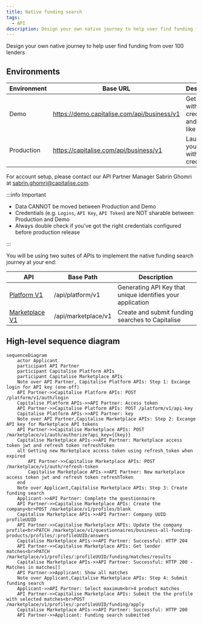 ```yaml
---
title: Native funding search
tags:
  - API
description: Design your own native journey to help user find funding from over 100 lenders
---
```


Design your own native journey to help user find funding from over 100 lenders

## Environments

| Environment | Base URL | Description |
| --- | --- | --- |
| Demo | https://demo.capitalise.com/api/business/v1 | Get started with test credentials and life-like data |
| Production | https://capitalise.com/api/business/v1 | Launch your app with live credentials |

For account setup, please contact our API Partner Manager Sabrin Ghomri at [sabrin.ghomri@capitalise.com](mailto:sabrin.ghomri@capitalise.com).

:::info Important

- Data CANNOT be moved between Production and Demo
- Credentials (e.g. `Logins`, `API Key`, `API Token`) are NOT sharable between Production and Demo
- Always double check if you've got the right credentials configured before production release

:::

You will be using two suites of APIs to implement the native funding search journey at your end:

| API | Base Path | Description |
| --- | --- | --- |
| [Platform V1](/api/platform) | /api/platform/v1 | Generating API Key that unique identifies your application |
| [Marketplace V1](/api/marketplace/v1) | /api/marketplace/v1 | Create and submit funding searches to Capitalise |

## High-level sequence diagram

```mermaid
sequenceDiagram
    actor Applicant
    participant API Partner
    participant Capitalise Platform APIs
    participant Capitalise Marketplace APIs
    Note over API Partner, Capitalise Platform APIs: Step 1: Excange login for API key (one-off)
    API Partner->>Capitalise Platform APIs: POST /platform/v1/auth/login
    Capitalise Platform APIs->>API Partner: Access token
    API Partner->>Capitalise Platform APIs: POST /platform/v1/api-key
    Capitalise Platform APIs->>API Partner: key
    Note over API Partner,Capitalise Marketplace APIs: Step 2: Excange API key for Marketplace API tokens
    API Partner->>Capitalise Marketplace APIs: POST /marketplace/v1/auth/authorize?api_key={{key}}
    Capitalise Marketplace APIs->>API Partner: Marketplace access token jwt and refresh token refreshToken
    alt Getting new Marketplace access token using refresh_token when expired
        API Partner->>Capitalise Marketplace APIs: POST /marketplace/v1/auth/refresh-token
        Capitalise Marketplace APIs->>API Partner: New marketplace access token jwt and refresh token refreshToken
    end
    Note over Applicant,Capitalise Marketplace APIs: Step 3: Create funding search
    Applicant->>API Partner: Complete the questionnaire
    API Partner->>Capitalise Marketplace APIs: Create the company<br>POST /marketplace/v1/profiles/blank
    Capitalise Marketplace APIs->>API Partner: Company UUID profileUUID
    API Partner->>Capitalise Marketplace APIs: Update the company profile<br>PATCH /marketplace/v1/questionnaires/business-all-funding-products/profiles/:profileUUID/answers
    Capitalise Marketplace APIs->>API Partner: Successful: HTTP 204
    API Partner->>Capitalise Marketplace APIs: Get lender matches<br>PATCH /marketplace/v1/profiles/:profileUUID/funding/matches/results
    Capitalise Marketplace APIs->>API Partner: Successful: HTTP 200 - Matches in matches[]
    API Partner->>Applicant: Show all matches
    Note over Applicant,Capitalise Marketplace APIs: Step 4: Submit funding search
    Applicant->>API Partner: Select maximum<br>4 product matches
    API Partner->>Capitalise Marketplace APIs: Submit the the profile with selected matches<br>POST /marketplace/v1/profiles/:profileUUID/funding/apply
    Capitalise Marketplace APIs->>API Partner: Successful: HTTP 200
    API Partner->>Applicant: Funding search submitted
```
